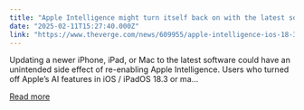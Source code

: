 ```yaml
---
title: "Apple Intelligence might turn itself back on with the latest software updates"
date: "2025-02-11T15:27:40.000Z"
link: "https://www.theverge.com/news/609955/apple-intelligence-ios-18-3-1-macos-15-3-1-update"
---
```


Updating a newer iPhone, iPad, or Mac to the latest software could have an unintended side effect of re-enabling Apple Intelligence. Users who turned off Apple’s AI features in iOS / iPadOS 18.3 or ma...

[Read more](https://www.theverge.com/news/609955/apple-intelligence-ios-18-3-1-macos-15-3-1-update)
